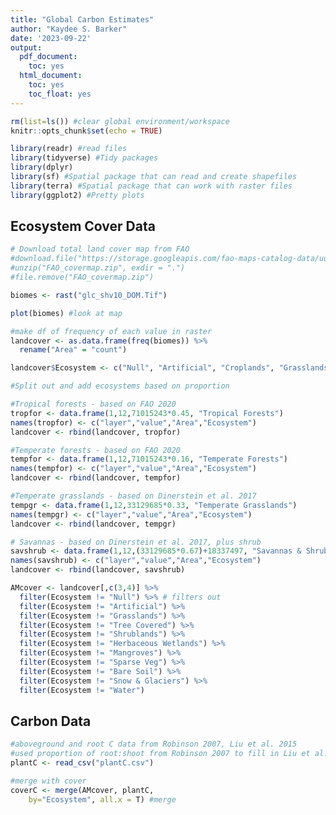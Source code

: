 ```yaml
---
title: "Global Carbon Estimates"
author: "Kaydee S. Barker"
date: '2023-09-22'
output: 
  pdf_document:
    toc: yes
  html_document:
    toc: yes
    toc_float: yes
---
```


```r
rm(list=ls()) #clear global environment/workspace
knitr::opts_chunk$set(echo = TRUE)
```

```r
library(readr) #read files
library(tidyverse) #Tidy packages
library(dplyr)
library(sf) #Spatial package that can read and create shapefiles 
library(terra) #Spatial package that can work with raster files
library(ggplot2) #Pretty plots

```

## Ecosystem Cover Data


```r

# Download total land cover map from FAO
#download.file("https://storage.googleapis.com/fao-maps-catalog-data/uuid/ba4526fd-cdbf-4028-a1bd-5a559c4bff38/resources/GlcShare_v10_Dominant.zip", destfile= "FAO_covermap.zip")
#unzip("FAO_covermap.zip", exdir = ".")
#file.remove("FAO_covermap.zip")

biomes <- rast("glc_shv10_DOM.Tif")

plot(biomes) #look at map

#make df of frequency of each value in raster
landcover <- as.data.frame(freq(biomes)) %>%
  rename("Area" = "count")

landcover$Ecosystem <- c("Null", "Artificial", "Croplands", "Grasslands", "Tree Covered", "Shrublands", "Herbaceous Wetlands", "Mangroves", "Sparse Veg", "Bare Soil", "Snow & Glaciers", "Water")

#Split out and add ecosystems based on proportion

#Tropical forests - based on FAO 2020
tropfor <- data.frame(1,12,71015243*0.45, "Tropical Forests")
names(tropfor) <- c("layer","value","Area","Ecosystem")
landcover <- rbind(landcover, tropfor)

#Temperate forests - based on FAO 2020
tempfor <- data.frame(1,12,71015243*0.16, "Temperate Forests")
names(tempfor) <- c("layer","value","Area","Ecosystem")
landcover <- rbind(landcover, tempfor)

#Temperate grasslands - based on Dinerstein et al. 2017
tempgr <- data.frame(1,12,33129685*0.33, "Temperate Grasslands")
names(tempgr) <- c("layer","value","Area","Ecosystem")
landcover <- rbind(landcover, tempgr)

# Savannas - based on Dinerstein et al. 2017, plus shrub
savshrub <- data.frame(1,12,(33129685*0.67)+18337497, "Savannas & Shrublands")
names(savshrub) <- c("layer","value","Area","Ecosystem")
landcover <- rbind(landcover, savshrub)

AMcover <- landcover[,c(3,4)] %>%
  filter(Ecosystem != "Null") %>% # filters out
  filter(Ecosystem != "Artificial") %>%
  filter(Ecosystem != "Grasslands") %>%
  filter(Ecosystem != "Tree Covered") %>%
  filter(Ecosystem != "Shrublands") %>%
  filter(Ecosystem != "Herbaceous Wetlands") %>%
  filter(Ecosystem != "Mangroves") %>%
  filter(Ecosystem != "Sparse Veg") %>%
  filter(Ecosystem != "Bare Soil") %>%
  filter(Ecosystem != "Snow & Glaciers") %>%
  filter(Ecosystem != "Water")

```

## Carbon Data

```r

#aboveground and root C data from Robinson 2007, Liu et al. 2015
#used proportion of root:shoot from Robinson 2007 to fill in Liu et al. 2015 root C estimates - in Pg C
plantC <- read_csv("plantC.csv")

#merge with cover
coverC <- merge(AMcover, plantC, 
	by="Ecosystem", all.x = T) #merge 



```

